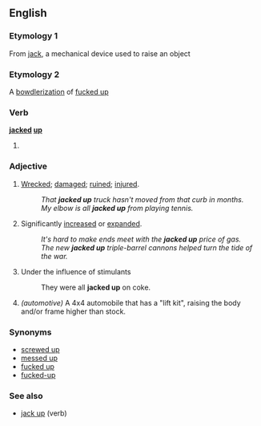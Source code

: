 ==English==
=== Etymology 1 ===
From [[jack]], a mechanical device used to raise an object
=== Etymology 2 ===
A [[bowdlerization]] of [[fucked up]] <!-- paraphrased from an addition made at Wikipedia.  Unconfirmed -->

===Verb===
'''[[jacked]] [[up]]'''
#{{past of|jack up}}
===Adjective===
{{en-adj}}

# {{slang}} [[Wrecked]]; [[damaged]]; [[ruined]]; [[injured]].
#:''That '''jacked up''' truck hasn't moved from that curb in months.''
#:''My elbow is all '''jacked up''' from playing tennis.''
# {{slang}} Significantly [[increased]] or [[expanded]].
#:''It's hard to make ends meet with the '''jacked up''' price of gas.''
#:''The new '''jacked up''' triple-barrel cannons helped turn the tide of the war.''
# {{slang}} Under the influence of stimulants
#: They were all '''jacked up''' on coke.
# ''(automotive)'' A 4x4 automobile that has a "lift kit", raising the body and/or frame higher than stock.

===Synonyms===
*[[screwed up]]
*[[messed up]]
*[[fucked up]]
*[[fucked-up]]

===See also===
* [[jack up]] (verb)